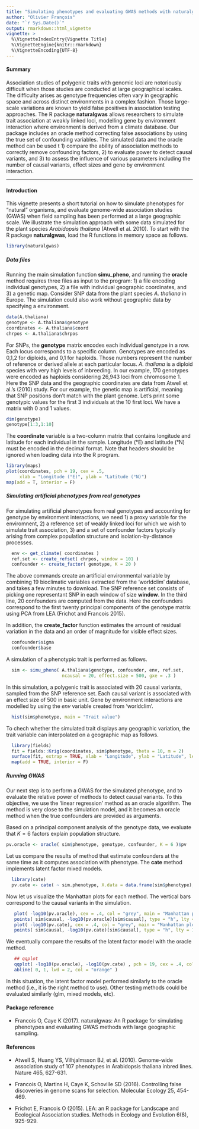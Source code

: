```yaml
---
title: "Simulating phenotypes and evaluating GWAS methods with naturalgwas"
author: "Olivier François"
date: "`r Sys.Date()`"
output: rmarkdown::html_vignette
vignette: >
  %\VignetteIndexEntry{Vignette Title}
  %\VignetteEngine{knitr::rmarkdown}
  %\VignetteEncoding{UTF-8}
---
```


#### Summary

Association studies of polygenic traits with genomic loci are notoriously difficult when those studies are conducted at large geographical scales. The difficulty arises as genotype frequencies often vary in geographic space and across distinct environments in a complex fashion. Those large-scale variations are known to yield false positives in association testing approaches. The R package **naturalgwas** allows researchers to simulate trait association at weakly linked loci, modelling gene by environment interaction where environment is derived from a climate database.  Our package includes an oracle method correcting false associations by using the true set of confounding variables. The simulated data and the oracle method can be used t 1) compare the ability of association methods to correctly remove confounding factors, 2) to evaluate power to detect causal variants, and 3) to assess the influence of various parameters including the number of causal variants, effect sizes and gene by environment interaction. 

----

#### Introduction

This vignette presents a short tutorial on how to simulate phenotypes for "natural" organisms, and evaluate genome-wide association studies (GWAS) when field sampling has been performed at a large geographic scale. We illustrate the simulation approach with some data simulated for the plant species *Arabidopsis thaliana* (Atwell et al. 2010). To start with the R package **naturalgwas**, load the R functions in memory space as follows.


```r
library(naturalgwas)
```



##### Data files

Running the main simulation function **simu_pheno**, and running the **oracle** method requires three files as input to the program: 1) a file encoding individual genotypes, 2) a file with individual geographic coordinates, and 3) a genetic map. Consider SNP data from the plant species *A. thaliana* in Europe. The simulation could also work without geographic data by specifying a \code{NULL} environment. 


```r
data(A.thaliana)
genotype <- A.thaliana$genotype
coordinates <- A.thaliana$coord
chrpos <- A.thaliana$chrpos 
```

For SNPs, the **genotype** matrix encodes each individual genotype in a row. Each locus corresponds to a specific column. Genotypes are encoded as 0,1,2 for diploids, and 0,1 for haploids. Those numbers represent the number of reference or derived allele at each particular locus. *A. thaliana* is a diploid species with very high levels of inbreeding. In our example, 170 genotypes were encoded as haploids considering 26,943 loci from chromosome 1. Here the SNP data and the geographic coordinates are data from Atwell et al.'s (2010) study. For our example, the genetic map is artificial, meaning that SNP positions don't match with the plant genome. Let's print some genotypic values for the first 3 individuals at the 10 first loci. We have a matrix with 0 and 1 values.  

```r
dim(genotype)
genotype[1:3,1:10]
```

The **coordinate** variable is a two-column matrix that contains longitude and latitude for each individual in the sample. Longitude (°E) and latitude (°N) must be encoded in the decimal format. Note that headers should be ignored when loading data into the R program. 


```r
library(maps)
plot(coordinates, pch = 19, cex = .5, 
     xlab = "Longitude (°E)", ylab = "Latitude (°N)")
map(add = T, interior = F)
```



##### Simulating artificial phenotypes from real genotypes

For simulating artificial phenotypes from real genotypes and accounting for genotype by environment interactions, we need 1) a proxy variable for the enviromnent, 2) a reference set of weakly linked loci for which we wish to simulate trait association, 3) and a set of confounder factors typically arising from complex population structure and isolation-by-distance processes.  

```r
  env <- get_climate( coordinates )
  ref.set <- create_refset( chrpos, window = 101 )
  confounder <- create_factor( genotype, K = 20 )
```  
  
The above commands create an artificial environmental variable by combining 19 bioclimatic variables extracted from the 'worldclim' database, and takes a few minutes to download. The SNP reference set consists of picking one representant SNP in each window of size **window**. In the third line, 20 confounders are computed from the data. Here the confounders correspond to the first twenty principal components of the genotype matrix using PCA from LEA (Frichot and Francois 2015). 

In addition, the **create_factor** function estimates the amount of residual variation in the data and an order of magnitude for visible effect sizes.

```r
  confounder$sigma 
  confounder$base 
```  

A simulation of a phenotypic trait is performed as follows.
```r
  sim <- simu_pheno( A.thaliana$genotype, confounder, env, ref.set,
                     ncausal = 20, effect.size = 500, gxe = .3 )
```

In this simulation, a polygenic trait is associated with 20 causal variants, sampled from the SNP reference set. Each causal variant is associated with an effect size of 500 in basic unit. Gene by environment interactions are modelled by using the *env* variable created from 'worldclim'. 


```r
  hist(sim$phenotype, main = "Trait value")
```

To chech whether the simulated trait displays any geographic variation, the trait variable can interpolated on a geographic map as follows. 

```r
  library(fields)
  fit = fields::Krig(coordinates, sim$phenotype, theta = 10, m = 2)
  surface(fit, extrap = TRUE, xlab = "Longitude", ylab = "Latitude", levels = c(0))
  map(add = TRUE, interior = F)
```






##### Running GWAS

Our next step is to perform a GWAS for the simulated phenotype, and to evaluate the relative power of methods to detect causal variants. To this objective, we use the 'linear regression' method as an oracle algorithm. The method is very close to the simulation model, and it becomes an oracle method when the true confounders are provided as arguments.

Based on a principal component analysis of the genotype data, we evaluate that $K = 6$ factors explain population structure.  


```r
pv.oracle <- oracle( sim$phenotype, genotype, confounder, K = 6 )$pv
```

Let us compare the results of method that estimate confounders at the same time as it computes association with phenotype. The **cate** method implements latent factor mixed models. 


```r
  library(cate)
  pv.cate <- cate( ~ sim.phenotype, X.data = data.frame(sim$phenotype), Y = genotype, r = 6, calibrate = TRUE)$beta.p.value
```

Now let us visualize the Manhattan plots for each method. The vertical bars correspond to the causal variants in the simulation. 

```r
   plot( -log10(pv.oracle), cex = .4, col = "grey", main = "Manhattan plot (Oracle)" )
   points( sim$causal, -log10(pv.oracle)[sim$causal], type = "h", lty = 1, col = "blue" )
   plot( -log10(pv.cate), cex = .4, col = "grey", main = "Manhattan plot (Latent factor model)" )
   points( sim$causal, -log10(pv.cate)[sim$causal], type = "h", lty = 1, col = "orange" )
```

We eventually compare the results of the latent factor model with the oracle method.

```r
   ## qqplot
   qqplot( -log10(pv.oracle), -log10(pv.cate) , pch = 19, cex = .4, col = "grey" )
   abline( 0, 1, lwd = 2, col = "orange" )
```

In this situation, the latent factor model performed similarly to the oracle method (i.e., it is the right method to use). Other testing methods could be evaluated similarly (glm, mixed models, etc).  


#### Package reference

* Francois O, Caye K (2017). naturalgwas: An R package for simulating phenotypes and evaluating GWAS methods with large geographic sampling.


#### References


* Atwell S, Huang YS, Vilhjalmsson BJ, et al. (2010). Genome-wide association study of 107 phenotypes in Arabidopsis thaliana inbred lines. Nature 465, 627-631.

* Francois O, Martins H, Caye K, Schoville SD (2016). Controlling false discoveries in genome scans for selection. Molecular Ecology 25, 454-469.

* Frichot E, Francois O (2015). LEA: an R package for Landscape and Ecological Association studies. Methods in Ecology and Evolution 6(8), 925-929.




